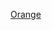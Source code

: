 {{US county navigation box
| template_name  = 奧蘭治縣 (印地安納州)
| listclass = hlist
| county         = 奧蘭治縣
| state          = 印地安納州

| map_image      = Map of Indiana highlighting Orange County.svg
| map_caption    = 奧蘭治縣在印地安納州的位置
| map_size       = 75x75

| seat           = 保利

| title1 = [[城市]]
| body1  = 
* [[弗倫奇利克 (印地安納州)|弗倫奇利克]]
* [[奧爾良 (印地安納州)|奧爾良]]
* [[保利 (印地安納州)|保利]]
* [[西貝登斯普林斯 (印地安納州)|西貝登斯普林斯]]

| title2 = [[行政鎮區]]
| body2  = 
* [[弗倫奇利克鎮區 (印地安納州奧蘭治縣)|弗倫奇利克]]
* [[格林菲爾德鎮區 (印地安納州奧蘭治縣)|格林菲爾德]]
* [[傑克遜鎮區 (印地安納州奧蘭治縣)|傑克遜]]
* [[東北鎮區 (印地安納州奧蘭治縣)|東北]]
* [[西北鎮區 (印地安納州奧蘭治縣)|西北]]
* [[奧蘭治維爾鎮區 (印地安納州奧蘭治縣)|奧蘭治維爾]]
* [[奧爾良鎮區 (印地安納州奧蘭治縣)|奧爾良]]
* [[保利鎮區 (印地安納州奧蘭治縣)|保利]]
* [[東南鎮區 (印地安納州奧蘭治縣)|東南]]
* [[斯坦珀斯克里克鎮區 (印地安納州奧蘭治縣)|斯坦珀斯克里克]]

| title3 = [[非建制地區]]
| body3  = 
* [[阿比德爾 (印地安納州)|阿比德爾]]
* [[培根 (印地安納州)|培根]]
* [[邦茲 (印地安納州)|邦茲]]
* [[布羅默 (印地安納州)|布羅默]]
* [[錢伯斯堡 (印地安納州)|錢伯斯堡]]
* [[埃塞爾 (印地安納州)|埃塞爾]]
* [[法戈 (印地安納州本頓縣)|法戈]]
* [[格林布賴爾 (印地安納州奧蘭治縣)|格林布賴爾]]
* [[欣多斯坦 (印地安納州)|欣多斯坦]]
* [[利普西克 (印地安納州)|利普西克]]
* [[洛斯特里弗 (印地安納州)|洛斯特里弗]]
* [[馬漢克羅辛 (印地安納州)|馬漢克羅辛]]
* [[米勒斯堡 (印地安納州奧蘭治縣)|米勒斯堡]]
* [[牛頓斯圖爾特 (印地安納州)|牛頓斯圖爾特]]
* [[諾頓 (印地安納州)|諾頓]]‡
* [[奧蘭治維爾 (印地安納州奧蘭治縣)|奧蘭治維爾]]
* [[皮爾森敦 (印地安納州)|皮爾森敦]]
* [[派恩瓦利 (印地安納州)|派恩瓦利]]
* [[普羅斯佩特 (印地安納州)|普羅斯佩特]]
* [[潘普金森特 (印地安納州奧蘭治縣)|潘普金森特]]
* [[雷戈 (印地安納州)|雷戈]]
* [[羅蘭 (印地安納州)|羅蘭]]
* [[斯卡利特 (印地安納州)|斯卡利特]]
* [[斯坦珀斯克里克 (印地安納州)|斯坦珀斯克里克]]
* [[敍利亞 (印地安納州)|敍利亞]]
* [[特羅特克羅辛 (印地安納州)|特羅特克羅辛]]
* [[特利斯 (印地安納州)|特利斯]]
* [[瓦林 (印地安納州)|瓦林]]
* [[伍德洛恩格羅夫 (印地安納州)|伍德洛恩格羅夫]]
* [[揚斯克里克 (印地安納州)|揚斯克里克]]

| title4 = 備註
| body4 = ‡該聚居地有部分隸屬其他縣份

}}<noinclude>
[[Category:印第安納州縣份導航模板|Orange]]  
[[Category:奧蘭治縣 (印地安納州)| ]]
</noinclude>